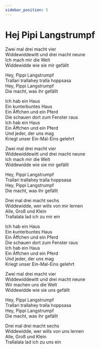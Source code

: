 ```yaml
---  
sidebar_position: 5
---   
```

  
# Hej Pipi Langstrumpf


Zwei mal drei macht vier  
Widdewiddewitt und drei macht neune  
Ich mach mir die Welt  
Widdewidde wie sie mir gefällt  
  
Hey, Pippi Langstrumpf  
Trallari trallahey tralla hoppsasa  
Hey, Pippi Langstrumpf  
Die macht, was ihr gefällt  
  
Ich hab ein Haus  
Ein kunterbuntes Haus  
Ein Äffchen und ein Pferd  
Die schauen dort zum Fenster raus  
Ich hab ein Haus  
Ein Äffchen und ein Pferd  
Und jeder, der uns mag  
Kriegt unser Ein-Mal-Eins gelehrt  
  
  
Zwei mal drei macht vier  
Widdewiddewitt und drei macht neune  
Ich mach mir die Welt  
Widdewidde wie sie mir gefällt  
  
Hey, Pippi Langstrumpf  
Trallari trallahey tralla hoppsasa  
Hey, Pippi Langstrumpf  
Die macht, was ihr gefällt  
  
Drei mal drei macht sechs  
Widdewidde, wer wills von mir lernen  
Alle, Groß und Klein  
Trallalala lad ich zu mir ein  
  
Ich hab ein Haus  
Ein kunterbuntes Haus  
Ein Äffchen und ein Pferd  
Die schauen dort zum Fenster raus  
Ich hab ein Haus  
Ein Äffchen und ein Pferd  
Und jeder, der uns mag  
Kriegt unser Ein-Mal-Eins gelehrt  
  
  
Zwei mal drei macht vier  
Widdewiddewitt und drei macht neune  
Wir machen uns die Welt  
Widdewidde wie sie uns gefällt  
  
Hey, Pippi Langstrumpf  
Trallari trallahey tralla hoppsasa  
Hey, Pippi Langstrumpf  
Die macht, was ihr gefällt  
  
Drei mal drei macht sechs  
Widdewidde, wer wills von uns lernen  
Alle, Groß und Klein  
Trallalala lad ich zu uns ein    

